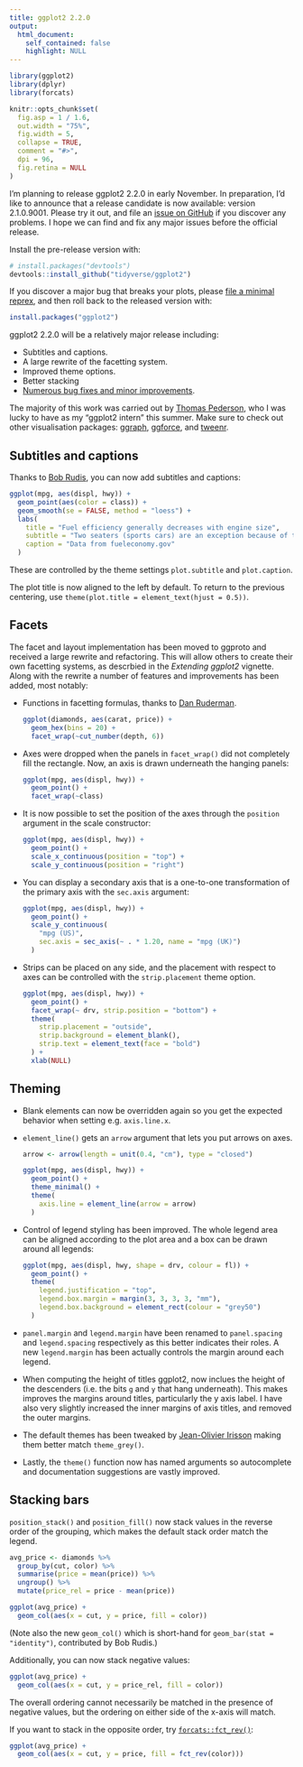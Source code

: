 ```yaml
---
title: ggplot2 2.2.0
output:
  html_document:
    self_contained: false
    highlight: NULL
---
```


```r
library(ggplot2)
library(dplyr)
library(forcats)

knitr::opts_chunk$set(
  fig.asp = 1 / 1.6,
  out.width = "75%",
  fig.width = 5,
  collapse = TRUE,
  comment = "#>",
  dpi = 96,
  fig.retina = NULL
)
```

I'm planning to release ggplot2 2.2.0 in early November. In preparation, I'd like to announce that a release candidate is now available: version 2.1.0.9001. Please try it out, and file an [issue on GitHub](https://github.com/tidyverse/ggplot2/issues) if you discover any problems. I hope we can find and fix any major issues before the official release.

Install the pre-release version with:

```r
# install.packages("devtools")
devtools::install_github("tidyverse/ggplot2")
```

If you discover a major bug that breaks your plots, please [file a minimal reprex](https://github.com/tidyverse/ggplot2/issues), and then roll back to the released version with:

```r
install.packages("ggplot2")
```

ggplot2 2.2.0 will be a relatively major release including:

* Subtitles and captions.
* A large rewrite of the facetting system.
* Improved theme options.
* Better stacking
* [Numerous bug fixes and minor improvements][news.md].

The majority of this work was carried out by [Thomas Pederson](https://github.com/thomasp85), who I was lucky to have as my "ggplot2 intern" this summer. Make sure to check out other visualisation packages: [ggraph](https://github.com/thomasp85/ggraph), [ggforce](https://github.com/thomasp85/ggforce), and [tweenr](https://github.com/thomasp85/tweenr).

## Subtitles and captions

Thanks to [Bob Rudis](https://rud.is), you can now add subtitles and captions:

```r
ggplot(mpg, aes(displ, hwy)) +
  geom_point(aes(color = class)) +
  geom_smooth(se = FALSE, method = "loess") +
  labs(
    title = "Fuel efficiency generally decreases with engine size",
    subtitle = "Two seaters (sports cars) are an exception because of their light weight",
    caption = "Data from fueleconomy.gov"
  )
```

These are controlled by the theme settings `plot.subtitle` and `plot.caption`.

The plot title is now aligned to the left by default. To return to the previous centering, use `theme(plot.title = element_text(hjust = 0.5))`.

## Facets

The facet and layout implementation has been moved to ggproto and received a large rewrite and refactoring. This will allow others to create their own facetting systems, as descrbied in the *Extending ggplot2* vignette. Along with the rewrite a number of features and improvements has been added, most notably:
  
  * Functions in facetting formulas, thanks to 
    [Dan Ruderman](https://github.com/DanRuderman).
    
    ```r
    ggplot(diamonds, aes(carat, price)) + 
      geom_hex(bins = 20) + 
      facet_wrap(~cut_number(depth, 6))
    ```

  * Axes were dropped when the panels in `facet_wrap()` did not completely 
    fill the rectangle. Now, an axis is drawn underneath the hanging panels:
    
    ```r
    ggplot(mpg, aes(displ, hwy)) + 
      geom_point() + 
      facet_wrap(~class)
    ```

  * It is now possible to set the position of the axes through the `position` 
    argument in the scale constructor:
    
    ```r
    ggplot(mpg, aes(displ, hwy)) + 
      geom_point() + 
      scale_x_continuous(position = "top") + 
      scale_y_continuous(position = "right")
    ```

  * You can display a secondary axis that is a one-to-one transformation of the 
    primary axis with the `sec.axis` argument:
    
    ```r
    ggplot(mpg, aes(displ, hwy)) + 
      geom_point() + 
      scale_y_continuous(
        "mpg (US)", 
        sec.axis = sec_axis(~ . * 1.20, name = "mpg (UK)")
      )
    ```

  * Strips can be placed on any side, and the placement with respect to axes
    can be controlled with the `strip.placement` theme option.
    
    ```r
    ggplot(mpg, aes(displ, hwy)) + 
      geom_point() + 
      facet_wrap(~ drv, strip.position = "bottom") + 
      theme(
        strip.placement = "outside",
        strip.background = element_blank(),
        strip.text = element_text(face = "bold")
      ) +
      xlab(NULL)
    ```

## Theming

*   Blank elements can now be overridden again so you get the expected 
    behavior when setting e.g. `axis.line.x`. 
    
*   `element_line()` gets an `arrow` argument that lets you put arrows on axes.
    
    ```r
    arrow <- arrow(length = unit(0.4, "cm"), type = "closed")
    
    ggplot(mpg, aes(displ, hwy)) + 
      geom_point() + 
      theme_minimal() + 
      theme(
        axis.line = element_line(arrow = arrow)
      )
    ```

*   Control of legend styling has been improved. The whole legend area can be 
    aligned according to the plot area and a box can be drawn around all legends:
    
    ```r
    ggplot(mpg, aes(displ, hwy, shape = drv, colour = fl)) + 
      geom_point() + 
      theme(
        legend.justification = "top", 
        legend.box.margin = margin(3, 3, 3, 3, "mm"), 
        legend.box.background = element_rect(colour = "grey50")
      )
    ```

*   `panel.margin` and `legend.margin` have been renamed to `panel.spacing` 
    and `legend.spacing` respectively as this better indicates their roles.
    A new `legend.margin` has been actually controls the margin around each 
    legend.

*   When computing the height of titles ggplot2, now inclues the height of the
    descenders (i.e. the bits `g` and `y` that hang underneath). This makes 
    improves the margins around titles, particularly the y axis label. I have 
    also very slightly increased the inner margins of axis titles, and removed 
    the outer margins. 

*   The default themes has been tweaked by 
    [Jean-Olivier Irisson](http://www.obs-vlfr.fr/~irisson/) making them better
    match `theme_grey()`.

*   Lastly, the `theme()` function now has named arguments so autocomplete
    and documentation suggestions are vastly improved.

## Stacking bars
  
`position_stack()` and `position_fill()` now stack values in the reverse 
order of the grouping, which makes the default stack order match the legend.

```r
avg_price <- diamonds %>% 
  group_by(cut, color) %>% 
  summarise(price = mean(price)) %>% 
  ungroup() %>% 
  mutate(price_rel = price - mean(price))

ggplot(avg_price) + 
  geom_col(aes(x = cut, y = price, fill = color))
```

(Note also the new `geom_col()` which is short-hand for 
`geom_bar(stat = "identity")`, contributed by Bob Rudis.)

Additionally, you can now stack negative values:

```r
ggplot(avg_price) + 
  geom_col(aes(x = cut, y = price_rel, fill = color))
```

The overall ordering cannot necessarily be matched in the presence of 
negative values, but the ordering on either side of the x-axis will match. 

If you want to stack in the opposite order, try
[`forcats::fct_rev()`](http://forcats.tidyverse.org/reference/fct_rev.html):

```r
ggplot(avg_price) + 
  geom_col(aes(x = cut, y = price, fill = fct_rev(color)))
```

[news.md]: https://github.com/tidyverse/ggplot2/blob/master/NEWS.md
